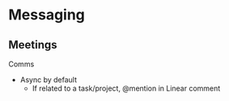 # Messaging

## Meetings

Comms

- Async by default
  - If related to a task/project, @mention in Linear comment
